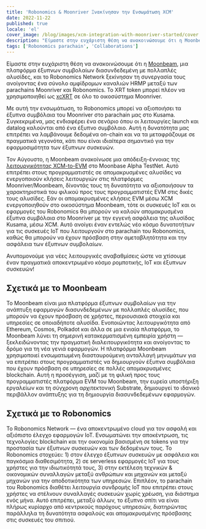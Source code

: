 ```yaml
---
title: 'Robonomics & Moonriver Ξνακίνησαν την Ενσωμάτωση XCM'
date: 2022-11-22
published: true
locale: 'el'
cover_image: /blog/images/xcm-integration-with-moonriver-started/cover.jpg
description: "Είμαστε στην ευχάριστη θέση να ανακοινώσουμε ότι η Moonbeam, μια πλατφόρμα έξυπνων συμβολαίων διασυνδεδεμένη με πολλαπλές αλυσίδες, και το Robonomics Network ξεκίνησαν τη συνεργασία τους ανοίγοντας ένα σύνολο αμφίδρομων καναλιών HRMP μεταξύ των parachains Moonriver και Robonomics."
tags: ['Robonomics parachain', 'Collaborations']
---
```


Είμαστε στην ευχάριστη θέση να ανακοινώσουμε ότι η [Moonbeam](http://moonbeam.network/), μια πλατφόρμα έξυπνων συμβολαίων διασυνδεδεμένη με πολλαπλές αλυσίδες, και το Robonomics Network ξεκίνησαν τη συνεργασία τους ανοίγοντας ένα σύνολο αμφίδρομων καναλιών HRMP μεταξύ των parachains Moonriver και Robonomics. Το XRT token μπορεί πλέον να χρησιμοποιηθεί ως [xcXRT](https://moonbeam.network/announcements/moonriver-adds-cross-chain-capabilities-and-xcksm/) σε όλο το οικοσύστημα Moonriver.

Με αυτή την ενσωμάτωση, το Robonomics μπορεί να αξιοποιήσει τα έξυπνα συμβόλαια του Moonriver στο parachain μας στο Kusama. Συγκεκριμένα, μας ενδιαφέρει ένα σενάριο όπου οι λειτουργίες launch και datalog καλούνται από ένα έξυπνο συμβόλαιο. Αυτή η δυνατότητα μας επιτρέπει να λαμβάνουμε δεδομένα on-chain και να τα μεταφράζουμε σε πραγματικά γεγονότα, κάτι που είναι ιδιαίτερα σημαντικό για την εφαρμοσιμότητα των έξυπνων συσκευών.

Τον Αύγουστο, η Moonbeam ανακοίνωσε μια απόδειξη-έννοιας της [λειτουργικότητας XCM-to-EVM](https://moonbeam.network/announcements/xcm-to-evm-functionality-moonbase-alpha/) στο Moonbase Alpha TestNet. Αυτό επιτρέπει στους προγραμματιστές σε απομακρυσμένες αλυσίδες να ενεργοποιούν κλήσεις λειτουργιών στις πλατφόρμες Moonriver/Moonbeam, δίνοντάς τους τη δυνατότητα να αξιοποιήσουν τα χαρακτηριστικά του φιλικού προς τους προγραμματιστές EVM στις δικές τους αλυσίδες. Εάν οι απομακρυσμένες κλήσεις EVM μέσω XCM ενεργοποιηθούν στο οικοσύστημα Moonbeam, τότε οι συσκευές IoT και οι εφαρμογές του Robonomics θα μπορούν να καλούν απομακρυσμένα έξυπνα συμβόλαια στο Moonriver με την εγγενή ασφάλεια της αλυσίδας Kusama, μέσω XCM. Αυτό ανοίγει έναν εντελώς νέο κόσμο δυνατοτήτων για τις συσκευές IoT που λειτουργούν στο parachain του Robonomics, καθώς θα μπορούν να έχουν πρόσβαση στην αμεταβλητότητα και την ασφάλεια των έξυπνων συμβολαίων.

Ανυπομονούμε για νέες λειτουργικές αναβαθμίσεις ώστε να χτίσουμε έναν πραγματικά αποκεντρωμένο κόσμο ρομποτικής, IoT και έξυπνων συσκευών!

## Σχετικά με το Moonbeam

Το Moonbeam είναι μια πλατφόρμα έξυπνων συμβολαίων για την ανάπτυξη εφαρμογών διασυνδεδεμένων με πολλαπλές αλυσίδες, που μπορούν να έχουν πρόσβαση σε χρήστες, περιουσιακά στοιχεία και υπηρεσίες σε οποιαδήποτε αλυσίδα. Ενοποιώντας λειτουργικότητα από Ethereum, Cosmos, Polkadot και άλλα σε μια ενιαία πλατφόρμα, το Moonbeam λύνει τη σημερινή κατακερματισμένη εμπειρία χρήστη — ξεκλειδώνοντας την πραγματική διαλειτουργικότητα και ανοίγοντας το δρόμο για τη νέα γενιά εφαρμογών. Η πλατφόρμα Moonbeam χρησιμοποιεί ενσωματωμένη διασταυρούμενη ανταλλαγή μηνυμάτων για να επιτρέπει στους προγραμματιστές να δημιουργούν έξυπνα συμβόλαια που έχουν πρόσβαση σε υπηρεσίες σε πολλές απομακρυσμένες blockchain. Αυτή η προσέγγιση, μαζί με τη φιλική προς τους προγραμματιστές πλατφόρμα EVM του Moonbeam, την ευρεία υποστήριξη εργαλείων και τη σύγχρονη αρχιτεκτονική Substrate, δημιουργεί το ιδανικό περιβάλλον ανάπτυξης για τη δημιουργία διασυνδεδεμένων εφαρμογών.

## Σχετικά με το Robonomics

Το Robonomics Network — ένα αποκεντρωμένο cloud για τον ασφαλή και αξιόπιστο έλεγχο εφαρμογών IoT. Ενσωματώνει την αποκέντρωση, τις τεχνολογίες blockchain και την οικονομία βασισμένη σε tokens για την προστασία των έξυπνων συσκευών και των δεδομένων τους. Το Robonomics στοχεύει: 1) στον έλεγχο έξυπνων συσκευών με ασφάλεια και παγκόσμια διαθεσιμότητα, 2) σε serverless εφαρμογές IoT για τους χρήστες για την ιδιωτικότητά τους, 3) στην εκτέλεση τεχνικών & οικονομικών συναλλαγών μεταξύ ανθρώπων και μηχανών και μεταξύ μηχανών για την αποδοτικότητα των υπηρεσιών. Επιπλέον, το parachain του Robonomics διαθέτει λειτουργία συνδρομής IoT που επιτρέπει στους χρήστες να στέλνουν συναλλαγές συσκευών χωρίς χρέωση, για διάστημα ενός μήνα. Αυτό επιτρέπει, μεταξύ άλλων, το έξυπνο σπίτι να είναι πλήρως κυρίαρχο από κεντρικούς παρόχους υπηρεσιών, διατηρώντας παράλληλα τη δυνατότητα ασφαλούς και απομακρυσμένης πρόσβασης στις συσκευές του σπιτιού.